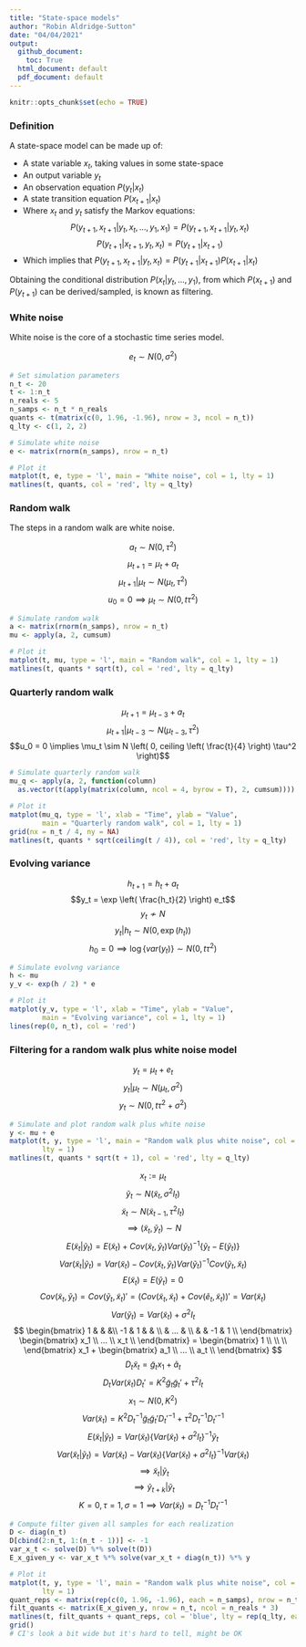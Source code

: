 ```yaml
---
title: "State-space models"
author: "Robin Aldridge-Sutton"
date: "04/04/2021"
output:
  github_document:
    toc: True
  html_document: default
  pdf_document: default
---
```


```r
knitr::opts_chunk$set(echo = TRUE)
```

### Definition

A state-space model can be made up of:

- A state variable $x_t$, taking values in some state-space
- An output variable $y_t$
- An observation equation $P(y_t | x_t)$
- A state transition equation $P(x_{t + 1} | x_t)$
- Where $x_t$ and $y_t$ satisfy the Markov equations: 
$$P(y_{t + 1}, x_{t + 1} | y_t, x_t, ..., y_1, x_1) = P(y_{t + 1}, x_{t + 1} | y_t, x_t)$$
$$P(y_{t + 1} | x_{t + 1}, y_t, x_t) = P(y_{t + 1} | x_{t + 1})$$
- Which implies that $P(y_{t + 1}, x_{t + 1} | y_t, x_t) = P(y_{t + 1} | x_{t + 1}) P(x_{t + 1} | x_t)$

Obtaining the conditional distribution $P(x_t | y_t, ..., y_1)$, from which $P(x_{t + 1})$ and $P(y_{t + 1})$ can be derived/sampled, is known as filtering.

### White noise

White noise is the core of a stochastic time series model.

$$e_t \sim N(0, \sigma^2)$$

```r
# Set simulation parameters
n_t <- 20
t <- 1:n_t
n_reals <- 5
n_samps <- n_t * n_reals
quants <- t(matrix(c(0, 1.96, -1.96), nrow = 3, ncol = n_t))
q_lty <- c(1, 2, 2)

# Simulate white noise
e <- matrix(rnorm(n_samps), nrow = n_t)

# Plot it
matplot(t, e, type = 'l', main = "White noise", col = 1, lty = 1)
matlines(t, quants, col = 'red', lty = q_lty)
```

### Random walk

The steps in a random walk are white noise.

$$a_t \sim N(0, \tau^2)$$
$$\mu_{t + 1} = \mu_t + a_t$$
$$\mu_{t + 1} | \mu_t \sim N(\mu_t, \tau^2)$$
$$u_0 = 0 \implies \mu_t \sim N(0, t \tau^2)$$

```r
# Simulate random walk 
a <- matrix(rnorm(n_samps), nrow = n_t)
mu <- apply(a, 2, cumsum)

# Plot it
matplot(t, mu, type = 'l', main = "Random walk", col = 1, lty = 1)
matlines(t, quants * sqrt(t), col = 'red', lty = q_lty)
```

### Quarterly random walk

$$\mu_{t + 1} = \mu_{t - 3} + a_t$$
$$\mu_{t + 1} | \mu_{t - 3} \sim N \left( \mu_{t - 3}, \tau^2 \right)$$
$$u_0 = 0 \implies \mu_t \sim N \left( 0, ceiling \left( \frac{t}{4} \right) \tau^2 \right)$$

```r
# Simulate quarterly random walk 
mu_q <- apply(a, 2, function(column) 
  as.vector(t(apply(matrix(column, ncol = 4, byrow = T), 2, cumsum))))

# Plot it
matplot(mu_q, type = 'l', xlab = "Time", ylab = "Value",
        main = "Quarterly random walk", col = 1, lty = 1)
grid(nx = n_t / 4, ny = NA)
matlines(t, quants * sqrt(ceiling(t / 4)), col = 'red', lty = q_lty)
```

### Evolving variance

$$h_{t + 1} = h_t + a_t$$
$$y_t = \exp \left( \frac{h_t}{2} \right) e_t$$
$$y_t \not\sim N$$
$$y_t | h_t \sim N(0, \exp(h_t))$$
$$h_0 = 0 \implies \log\{var(y_t)\} \sim N(0, t \tau^2)$$

```r
# Simulate evolvng variance
h <- mu
y_v <- exp(h / 2) * e

# Plot it
matplot(y_v, type = 'l', xlab = "Time", ylab = "Value",
        main = "Evolving variance", col = 1, lty = 1)
lines(rep(0, n_t), col = 'red')
```

### Filtering for a random walk plus white noise model

$$y_t = \mu_t + e_t$$
$$y_t | \mu_t \sim N(\mu_t, \sigma^2)$$
$$y_t \sim N(0, t \tau^2 + \sigma^2)$$

```r
# Simulate and plot random walk plus white noise
y <- mu + e
matplot(t, y, type = 'l', main = "Random walk plus white noise", col = 1, 
        lty = 1)
matlines(t, quants * sqrt(t + 1), col = 'red', lty = q_lty)
```
$$x_t := \mu_t$$
$$\tilde{y}_t \sim N(\tilde{x}_t, \sigma^2 I_t)$$
$$\tilde{x}_t \sim N(\tilde{x}_{t - 1}, \tau^2 I_t)$$
$$\implies (\tilde{x}_t, \tilde{y}_t) \sim N$$
$$E(\tilde{x}_t | \tilde{y}_t) = E(\tilde{x}_t) + Cov(\tilde{x}_t, \tilde{y}_t) Var(\tilde{y}_t)^{-1} \{ \tilde{y}_t - E(\tilde{y}_t) \}$$
$$Var(\tilde{x}_t | \tilde{y}_t) = Var(\tilde{x}_t) - Cov(\tilde{x}_t, \tilde{y}_t) Var(\tilde{y}_t)^{-1} Cov(\tilde{y}_t, \tilde{x}_t)$$
$$E(\tilde{x}_t) = E(\tilde{y}_t) = 0$$
$$Cov(\tilde{x}_t, \tilde{y}_t) = Cov(\tilde{y}_t, \tilde{x}_t)' = (Cov(\tilde{x}_t, \tilde{x}_t) + Cov(\tilde{e}_t, \tilde{x}_t))' = Var(\tilde{x}_t)$$
$$Var(\tilde{y}_t) = Var(\tilde{x}_t) + \sigma^2 I_t$$
$$
\begin{bmatrix} 
1  & &  &\\ 
-1 & 1 & & \\ 
& ... & \\ 
 & & -1 & 1 \\ 
\end{bmatrix}
\begin{bmatrix} 
x_1 \\ 
... \\ 
x_t \\ 
\end{bmatrix} = 
\begin{bmatrix} 
1 \\ 
 \\ 
 \\ 
\end{bmatrix} x_1 + 
\begin{bmatrix} 
a_1 \\ 
... \\ 
a_t \\ 
\end{bmatrix}
$$
$$D_t \tilde{x}_t = \tilde{g}_t x_1 + \tilde{a}_t$$
$$D_t Var(\tilde{x}_t) D_t' = K^2 \tilde{g}_t \tilde{g}_t' + \tau^2 I_t$$
$$x_1 \sim N(0, K^2)$$
$$Var(\tilde{x}_t) = K^2 D_t^{-1} \tilde{g}_t \tilde{g}_t' D_t'^{-1} + \tau^2 D_t^{-1} D_t'^{-1} $$
$$E(\tilde{x}_t | \tilde{y}_t) = Var(\tilde{x}_t) \{ Var(\tilde{x}_t) + \sigma^2 I_t \}^{-1} \tilde{y}_t$$
$$Var(\tilde{x}_t | \tilde{y}_t) = Var(\tilde{x}_t) - Var(\tilde{x}_t) \{ Var(\tilde{x}_t) + \sigma^2 I_t \}^{-1} Var(\tilde{x}_t)$$
$$\implies \tilde{x}_t | \tilde{y}_t$$
$$\implies \tilde{y}_{t + k} | \tilde{y}_t$$
$$K = 0, \tau = 1, \sigma = 1 \implies Var(\tilde{x}_t) = D_t^{-1} D_t'^{-1} $$

```r
# Compute filter given all samples for each realization
D <- diag(n_t)
D[cbind(2:n_t, 1:(n_t - 1))] <- -1
var_x_t <- solve(D) %*% solve(t(D))
E_x_given_y <- var_x_t %*% solve(var_x_t + diag(n_t)) %*% y

# Plot it
matplot(t, y, type = 'l', main = "Random walk plus white noise", col = 1, 
        lty = 1)
quant_reps <- matrix(rep(c(0, 1.96, -1.96), each = n_samps), nrow = n_t)
filt_quants <- matrix(E_x_given_y, nrow = n_t, ncol = n_reals * 3)
matlines(t, filt_quants + quant_reps, col = 'blue', lty = rep(q_lty, each = n_reals))
grid()
# CI's look a bit wide but it's hard to tell, might be OK
```

